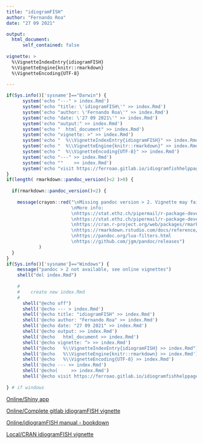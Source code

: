 ```yaml
---
title: "idiogramFISH"
author: "Fernando Roa"
date: "27 09 2021"

output:
  html_document:
      self_contained: false
    
vignette: >
  %\VignetteIndexEntry{idiogramFISH}
  %\VignetteEngine{knitr::rmarkdown}
  %\VignetteEncoding{UTF-8}
  
---
```

<!--<a name="top"></a> -->

```r
if(Sys.info()['sysname']=="Darwin") {
      system('echo "---" > index.Rmd')
      system('echo "title: \'idiogramFISH\'" >> index.Rmd')
      system('echo "author: \'Fernando Roa\'" >> index.Rmd')
      system('echo "date: \'27 09 2021\'" >> index.Rmd')
      system('echo "output:" >> index.Rmd')
      system('echo "  html_document" >> index.Rmd')
      system('echo "vignette: >" >> index.Rmd')
      system('echo "  %\\VignetteIndexEntry{idiogramFISH}" >> index.Rmd')
      system('echo "  %\\VignetteEngine{knitr::rmarkdown}" >> index.Rmd')
      system('echo "  %\\VignetteEncoding{UTF-8}" >> index.Rmd')
      system('echo "---" >> index.Rmd')
      system('echo ""    >> index.Rmd')
      system('echo "visit https://ferroao.gitlab.io/idiogramfishhelppages" >> index.Rmd')
}
if(length( rmarkdown::pandoc_version()<2 )>0) { 
  
  if(rmarkdown::pandoc_version()<2) {
    
    message(crayon::red("\nMissing pandoc version > 2. Vignette may fail because it uses lua filter for multiple bibliographies
                        \nMore info:
                        \nhttps://stat.ethz.ch/pipermail/r-package-devel/2019q2/004127.html
                        \nhttps://stat.ethz.ch/pipermail/r-package-devel/2020q1/004814.html
                        \nhttps://cran.r-project.org/web/packages/rmarkdown/vignettes/lua-filters.html
                        \nhttps://rmarkdown.rstudio.com/docs/reference/pandoc_args.html
                        \nhttps://pandoc.org/lua-filters.html
                        \nhttps://github.com/jgm/pandoc/releases")
            )
  }
}
if(Sys.info()['sysname']=="Windows") {
    message("pandoc > 2 not available, see online vignettes")
    shell("del index.Rmd")
    
    #
    #    create new index.Rmd
    #
      shell("@echo off")
      shell('@echo --- > index.Rmd')
      shell('@echo title: "idiogramFISH" >> index.Rmd')
      shell('@echo author: "Fernando Roa" >> index.Rmd')
      shell('@echo date: "27 09 2021" >> index.Rmd')
      shell('@echo output: >> index.Rmd')
      shell('@echo   html_document >> index.Rmd')
      shell('@echo vignette: ^> >> index.Rmd')
      shell("@echo   %\\VignetteIndexEntry{idiogramFISH} >> index.Rmd")
      shell('@echo   %\\VignetteEngine{knitr::rmarkdown} >> index.Rmd')
      shell('@echo   %\\VignetteEncoding{UTF-8} >> index.Rmd')
      shell('@echo --- >> index.Rmd')
      shell('@echo(     >> index.Rmd')
      shell('@echo visit https://ferroao.gitlab.io/idiogramfishhelppages >> index.Rmd')
   
} # if windows
```
  
[Online/Shiny app](https://ferroao.gitlab.io/manualidiogramfish/shiny-app.html){target="_blank"}

[Online/Complete gitlab idiogramFISH vignette](https://ferroao.gitlab.io/idiogramfishhelppages){target="_blank"}

[Online/idiogramFISH manual - bookdown](https://ferroao.gitlab.io/manualidiogramfish){target="_blank"}

[Local/CRAN idiogramFISH vignette](index.html){target="_blank"}

